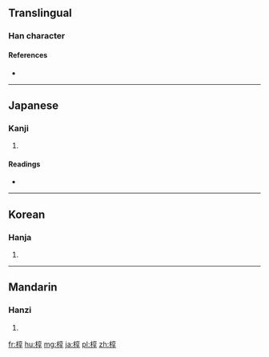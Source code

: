 {{also|槨}}
==Translingual==

===Han character===
{{Han char|rn=75|rad=木|as=08|sn=12|four=|canj=DYRD|ids=⿰木享}}

====References====
* {{Han ref|kx=0535.150|dkj=15003|dj=0923.070|hdz=21236.110|uh=6901|ud=26881}}

----

==Japanese==

===Kanji===
{{ja-kanji|grade=|rs=木08}}

# {{defn|lang=ja|sort=木08}}

====Readings====
* {{ja-readings|on=[[かく]] (kaku)|kun=[[ひつぎ]] (hitsugi), [[うわひつぎ]] (uwahitsugi)}}

----

==Korean==

===Hanja===
{{ko-hanja|hangeul=곽|eumhun=|rv=gwak|mr=kwak|y=kwak}}

# {{defn|lang=ko|sort=木08}}

----

==Mandarin==

===Hanzi===
{{cmn-hanzi|tra=槨|pin=[[guǒ]] ([[guo3]])|wg=kuo<sup>3</sup>}}

# {{defn|lang=cmn|sort=木08}}

[[fr:椁]]
[[hu:椁]]
[[mg:椁]]
[[ja:椁]]
[[pl:椁]]
[[zh:椁]]
